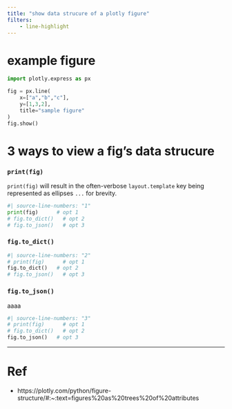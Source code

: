 ```yaml
---
title: "show data strucure of a plotly figure"
filters:
    - line-highlight
---
```



# example figure

```python
import plotly.express as px

fig = px.line(
    x=["a","b","c"],
    y=[1,3,2],
    title="sample figure"
)
fig.show()
```


# 3 ways to view a fig's data strucure

:::: {.column-screen}
::: {.panel-tabset}

### `print(fig)`

`print(fig)` will result in the often-verbose `layout.template` key being represented as ellipses `...` for brevity.

```python
#| source-line-numbers: "1"
print(fig)      # opt 1
# fig.to_dict()   # opt 2
# fig.to_json()   # opt 3
```

### `fig.to_dict()`
```python
#| source-line-numbers: "2"
# print(fig)      # opt 1
fig.to_dict()   # opt 2
# fig.to_json()   # opt 3
```

### `fig.to_json()`
aaaa
```python
#| source-line-numbers: "3"
# print(fig)      # opt 1
# fig.to_dict()   # opt 2
fig.to_json()   # opt 3
```

:::
::::

---

# Ref
- https://plotly.com/python/figure-structure/#:~:text=figures%20as%20trees%20of%20attributes

